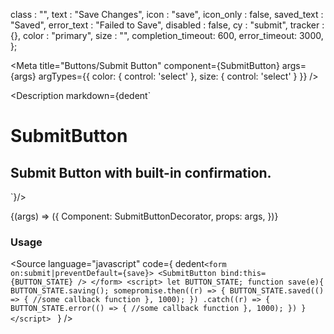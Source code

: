 
  class : "",
  text : "Save Changes",
  icon : "save",
  icon_only : false,
  saved_text : "Saved",
  error_text : "Failed to Save",
  disabled : false,
  cy : "submit",
  tracker : {},
  color : "primary",
  size : "",
  completion_timeout: 600,
  error_timeout: 3000,
};

<Meta
  title="Buttons/Submit Button"
  component={SubmitButton}
  args={args}
  argTypes={{
    color: {
      control: 'select'
    },
    size: {
      control: 'select'
    }
  }}
/>

<Description markdown={dedent`
# SubmitButton
## Submit Button with built-in confirmation.
`}/>

<Canvas>
  <Story
  name="Submit Button"
  args={args}
  play={playInteractions}
  >
  {(args) => ({
    Component: SubmitButtonDecorator,
    props: args,
  })}
  </Story>
</Canvas>

<ArgsTable story="Submit Button" />

### Usage
<Source
  language="javascript"
  code={
    dedent`<form on:submit|preventDefault={save}>
      <SubmitButton bind:this={BUTTON_STATE} />
    </form>
    <script>
      let BUTTON_STATE;
      function save(e){
        BUTTON_STATE.saving();
        somepromise.then((r) => {
          BUTTON_STATE.saved(() => {
            //some callback function
          }, 1000);
        })
        .catch((r) => {
          BUTTON_STATE.error(() => {
            //some callback function
          }, 1000);
        })
      }
    </script>
    `
  }
/>
